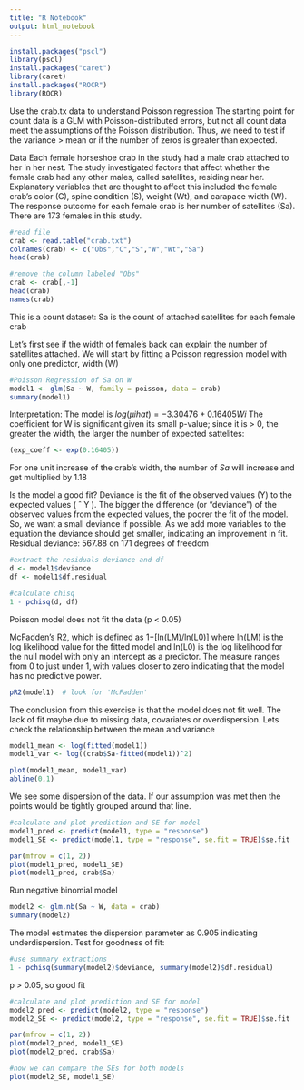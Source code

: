```yaml
---
title: "R Notebook"
output: html_notebook
---
```


```r
install.packages("pscl")
library(pscl)
install.packages("caret")
library(caret)
install.packages("ROCR")
library(ROCR)
```


Use the crab.tx data to understand Poisson regression 
The starting point for count data is a GLM with Poisson-distributed errors, but not all count data meet the assumptions of the Poisson distribution. Thus, we need to test if the variance > mean or if the number of zeros is greater than expected. 

Data
Each female horseshoe crab in the study had a male crab attached to her in her nest. The study investigated factors that affect whether the female crab had any other males, called satellites, residing near her. Explanatory variables that are thought to affect this included the female crab’s color (C), spine condition (S), weight (Wt), and carapace width (W). The response outcome for each female crab is her number of satellites (Sa). There are 173 females in this study. 

```r
#read file
crab <- read.table("crab.txt")
colnames(crab) <- c("Obs","C","S","W","Wt","Sa")
head(crab)

#remove the column labeled "Obs"
crab <- crab[,-1]
head(crab)
names(crab)

```
This is a count dataset: Sa is the count of attached satellites for each female crab

Let’s first see if the width of female's back can explain the number of satellites attached. We will start by fitting a Poisson regression model with only one predictor, width (W) 
```r
#Poisson Regression of Sa on W
model1 <- glm(Sa ~ W, family = poisson, data = crab)
summary(model1)

```
Interpretation:
The model is $log(μi hat) = -3.30476 + 0.16405Wi$
The coefficient for W is significant given its small p-value; since it is > 0, the greater the width, the larger the number of expected sattelites: 

```r
(exp_coeff <- exp(0.16405))
```
For one unit increase of the crab's width, the number of $Sa$ will increase and get multiplied by 1.18

Is the model a good fit?
Deviance is the fit of the observed values (Y) to the expected values ( ˆ Y ).  The bigger the difference (or "deviance") of the observed values from the expected values, the poorer the fit of the model.  So, we want a small deviance if possible.  As we add more variables to the equation the deviance should get smaller, indicating an improvement in fit.   
Residual deviance: $567.88$  on $171$  degrees of freedom
```r
#extract the residuals deviance and df
d <- model1$deviance
df <- model1$df.residual

#calculate chisq
1 - pchisq(d, df)

```
Poisson model does not fit the data (p < 0.05)


McFadden’s R2, which is defined as 1−[ln(LM)/ln(L0)] where ln(LM) is the log likelihood value for the fitted model and ln(L0) is the log likelihood for the null model with only an intercept as a predictor. The measure ranges from 0 to just under 1, with values closer to zero indicating that the model has no predictive power.
```r
pR2(model1)  # look for 'McFadden'
```

The conclusion from this exercise is that the model does not fit well. The lack of fit maybe due to missing data, covariates or overdispersion. Lets check the relationship between the mean and variance 
```r
model1_mean <- log(fitted(model1))
model1_var <- log((crab$Sa-fitted(model1))^2)

plot(model1_mean, model1_var)
abline(0,1)
```
We see some dispersion of the data. If our assumption was met then the points would be tightly grouped around that line.


```r
#calculate and plot prediction and SE for model 
model1_pred <- predict(model1, type = "response")
model1_SE <- predict(model1, type = "response", se.fit = TRUE)$se.fit

par(mfrow = c(1, 2))
plot(model1_pred, model1_SE)
plot(model1_pred, crab$Sa)
```
Run negative binomial model 
```r
model2 <- glm.nb(Sa ~ W, data = crab)
summary(model2)
```
The model estimates the dispersion parameter as 0.905 indicating underdispersion. Test for goodness of fit:
```r
#use summary extractions
1 - pchisq(summary(model2)$deviance, summary(model2)$df.residual)
```
p > 0.05, so good fit 

```r
#calculate and plot prediction and SE for model 
model2_pred <- predict(model2, type = "response")
model2_SE <- predict(model2, type = "response", se.fit = TRUE)$se.fit

par(mfrow = c(1, 2))
plot(model2_pred, model1_SE)
plot(model2_pred, crab$Sa)
```

```r
#now we can compare the SEs for both models 
plot(model2_SE, model1_SE)
```







